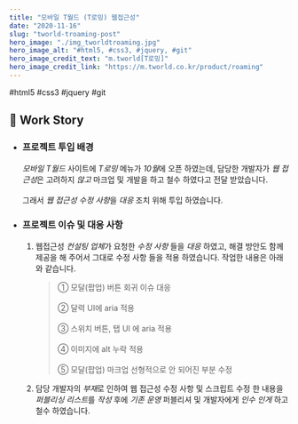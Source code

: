 ```yaml
---
title: "모바일 T월드 (T로밍) 웹접근성"
date: "2020-11-16"
slug: "tworld-troaming-post"
hero_image: "./img_tworldtroaming.jpg"
hero_image_alt: "#html5, #css3, #jquery, #git"
hero_image_credit_text: "m.tworld[T로밍]"
hero_image_credit_link: "https://m.tworld.co.kr/product/roaming"
---
```


<div className="badge-wrap">
  <span className="badge badge-html">#html5</span>
  <span className="badge badge-css">#css3</span>
  <span className="badge badge-javscript">#jquery</span>
  <span className="badge badge-git">#git</span>
</div>

## 🎤 Work Story

- ### 프로젝트 투입 배경

  _모바일 T월드_ 사이트에 _T로밍_ 메뉴가 *10월*에 오픈 하였는데, 담당한 개발자가 *웹 접근성*은 고려하지 _않고_ 마크업 및 개발을 하고 철수 하였다고 전달 받았습니다. <br/><br/>그래서 *웹 접근성 수정 사항*을 _대응_ 조치 위해 투입 하였습니다.

- ### 프로젝트 이슈 및 대응 사항

  1. 웹접근성 *컨설팅 업체*가 요청한 _수정 사항_ 들을 _대응_ 하였고, 해결 방안도 함께 제공을 해 주어서 그대로 수정 사항 들을 적용 하였습니다. 작업한 내용은 아래와 같습니다.

     > ① 모달(팝업) 버튼 회귀 이슈 대응<br/><br/>
     > ② 달력 UI에 aria 적용<br/><br/>③ 스위치 버튼, 탭 UI 에 aria 적용<br/><br/>④ 이미지에 alt 누락 적용<br/><br/>⑤ 모달(팝업) 마크업 선형적으로 안 되어진 부분 수정

  2. 담당 개발자의 *부재*로 인하여 웹 접근성 수정 사항 및 스크립트 수정 한 내용을 *퍼블리싱 리스트*를 _작성_ 후에 _기존 운영_ 퍼블리셔 및 개발자에게 _인수 인게_ 하고 철수 하였습니다.
